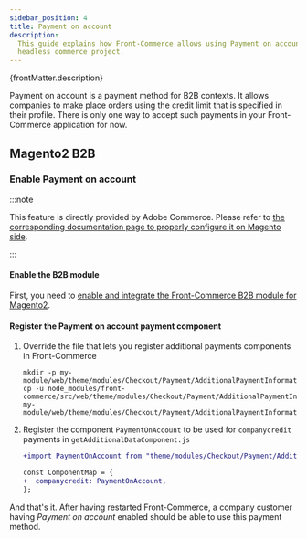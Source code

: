 ```yaml
---
sidebar_position: 4
title: Payment on account
description:
  This guide explains how Front-Commerce allows using Payment on account in a
  headless commerce project.
---
```



<p>{frontMatter.description}</p>

Payment on account is a payment method for B2B contexts. It allows companies to
make place orders using the credit limit that is specified in their profile.
There is only one way to accept such payments in your Front-Commerce application
for now.

## Magento2 B2B

<SinceVersion tag="2.11" />

### Enable Payment on account

:::note

This feature is directly provided by Adobe Commerce. Please refer to
[the corresponding documentation page to properly configure it on Magento side](https://docs.magento.com/user-guide/payment/payment-on-account.html).

:::

#### Enable the B2B module

First, you need to
[enable and integrate the Front-Commerce B2B module for Magento2](/docs/magento2/b2b#enable-b2b-support).

#### Register the Payment on account payment component

1. Override the file that lets you register additional payments components in
   Front-Commerce

   ```shell
   mkdir -p my-module/web/theme/modules/Checkout/Payment/AdditionalPaymentInformation/
   cp -u node_modules/front-commerce/src/web/theme/modules/Checkout/Payment/AdditionalPaymentInformation/getAdditionalDataComponent.js my-module/web/theme/modules/Checkout/Payment/AdditionalPaymentInformation/getAdditionalDataComponent.js
   ```

1. Register the component `PaymentOnAccount` to be used for `companycredit`
   payments in `getAdditionalDataComponent.js`

   ```diff title='my-module/web/theme/modules/Checkout/Payment/AdditionalPaymentInformation/getAdditionalDataComponent.js'
   +import PaymentOnAccount from "theme/modules/Checkout/Payment/AdditionalPaymentInformation/PaymentOnAccount";

   const ComponentMap = {
   +  companycredit: PaymentOnAccount,
   };
   ```

And that's it. After having restarted Front-Commerce, a company customer having
_Payment on account_ enabled should be able to use this payment method.

